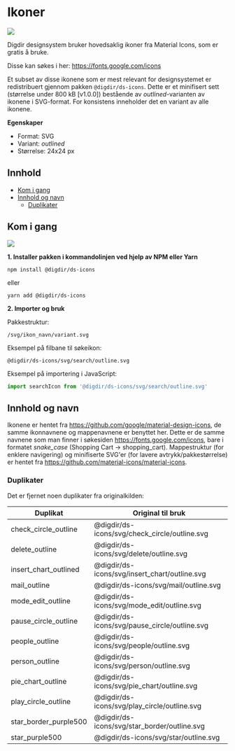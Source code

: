 
<Meta title="Ikoner/Kom i gang" />

# Ikoner
[![](https://img.shields.io/npm/v/@digdir/ds-icons?label=@digdir/ds-icons&color=0051be)](https://www.npmjs.com/package/@digdir/ds-icons)

Digdir designsystem bruker hovedsaklig ikoner fra Material Icons, som er gratis å bruke.

Disse kan søkes i her: https://fonts.google.com/icons

Et subset av disse ikonene som er mest relevant for designsystemet er redistribuert gjennom pakken `@digdir/ds-icons`.
Dette er et minifisert sett (størrelse under 800 kB [v1.0.0]) bestående av *outlined*-varianten av ikonene i SVG-format.
For konsistens inneholder det en variant av alle ikonene.

**Egenskaper**

* Format: SVG
* Variant: *outlined*
* Størrelse: 24x24 px

## Innhold

- [Kom i gang](#kom-i-gang)
- [Innhold og navn](#innhold-og-navn)
  - [Duplikater](#duplikater)


## Kom i gang
[![](https://img.shields.io/npm/dm/@digdir/ds-icons.svg)](https://www.npmjs.com/package/@digdir/ds-icons)

**1. Installer pakken i kommandolinjen ved hjelp av NPM eller Yarn**

`npm install @digdir/ds-icons`

eller

`yarn add @digdir/ds-icons`

**2. Importer og bruk**

Pakkestruktur:


`/svg/ikon_navn/variant.svg`

Eksempel på filbane til søkeikon:

`@digdir/ds-icons/svg/search/outline.svg`


Eksempel på importering i JavaScript:

```javascript
import searchIcon from '@digdir/ds-icons/svg/search/outline.svg'
```

## Innhold og navn


Ikonene er hentet fra https://github.com/google/material-design-icons, de samme ikonnavnene og mappenavnene er benyttet her.
Dette er de samme navnene som man finner i søkesiden https://fonts.google.com/icons, bare i formatet *snake_case* (Shopping Cart -> shopping_cart).
Mappestruktur (for enklere navigering) og minifiserte SVG'er (for lavere avtrykk/pakkestørrelse) er hentet fra https://github.com/material-icons/material-icons.

### Duplikater

Det er fjernet noen duplikater fra originalkilden:

Duplikat | Original til bruk
-- | --
check_circle_outline  | @digdir/ds-icons/svg/check_circle/outline.svg
delete_outline        | @digdir/ds-icons/svg/delete/outline.svg
insert_chart_outlined | @digdir/ds-icons/svg/insert_chart/outline.svg
mail_outline          | @digdir/ds-icons/svg/mail/outline.svg        
mode_edit_outline     | @digdir/ds-icons/svg/mode_edit/outline.svg 
pause_circle_outline  | @digdir/ds-icons/svg/pause_circle/outline.svg
people_outline        | @digdir/ds-icons/svg/people/outline.svg 
person_outline        | @digdir/ds-icons/svg/person/outline.svg
pie_chart_outline     | @digdir/ds-icons/svg/pie_chart/outline.svg
play_circle_outline   | @digdir/ds-icons/svg/play_circle/outline.svg
star_border_purple500 | @digdir/ds-icons/svg/star_border/outline.svg
star_purple500        | @digdir/ds-icons/svg/star/outline.svg
